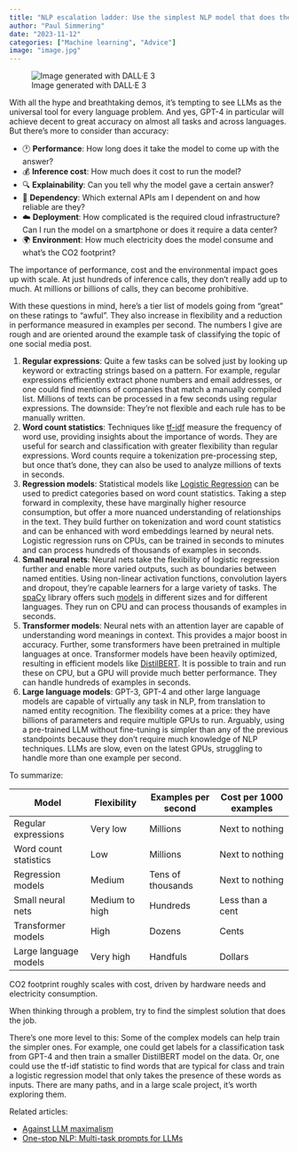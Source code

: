 ```yaml
---
title: "NLP escalation ladder: Use the simplest NLP model that does the job"
author: "Paul Simmering"
date: "2023-11-12"
categories: ["Machine learning", "Advice"]
image: "image.jpg"
---
```


![Image generated with DALL·E 3](image.jpg)

With all the hype and breathtaking demos, it's tempting to see LLMs as the universal tool for every language problem. And yes, GPT-4 in particular will achieve decent to great accuracy on almost all tasks and across languages. But there's more to consider than accuracy:

- 🕐 **Performance**: How long does it take the model to come up with the answer?
- 💰 **Inference cost**: How much does it cost to run the model?
- 🔍 **Explainability**: Can you tell why the model gave a certain answer?
- 🔗 **Dependency**: Which external APIs am I dependent on and how reliable are they?
- ☁️ **Deployment**: How complicated is the required cloud infrastructure? Can I run the model on a smartphone or does it require a data center?
- 🌍 **Environment**: How much electricity does the model consume and what's the CO2 footprint?

The importance of performance, cost and the environmental impact goes up with scale. At just hundreds of inference calls, they don't really add up to much. At millions or billions of calls, they can become prohibitive.

With these questions in mind, here's a tier list of models going from "great" on these ratings to "awful". They also increase in flexibility and a reduction in performance measured in examples per second. The numbers I give are rough and are oriented around the example task of classifying the topic of one social media post.

1. **Regular expressions**: Quite a few tasks can be solved just by looking up keyword or extracting strings based on a pattern. For example, regular expressions efficiently extract phone numbers and email addresses, or one could find mentions of companies that match a manually compiled list. Millions of texts can be processed in a few seconds using regular expressions. The downside: They're not flexible and each rule has to be manually written.
2. **Word count statistics**: Techniques like [tf-idf](https://en.wikipedia.org/wiki/Tf–idf) measure the frequency of word use, providing insights about the importance of words. They are useful for search and classification with greater flexibility than regular expressions. Word counts require a tokenization pre-processing step, but once that's done, they can also be used to analyze millions of texts in seconds.
3. **Regression models**: Statistical models like [Logistic Regression](https://en.wikipedia.org/wiki/Logistic_regression) can be used to predict categories based on word count statistics. Taking a step forward in complexity, these have marginally higher resource consumption, but offer a more nuanced understanding of relationships in the text. They build further on tokenization and word count statistics and can be enhanced with word embeddings learned by neural nets. Logistic regression runs on CPUs, can be trained in seconds to minutes and can process hundreds of thousands of examples in seconds.
4. **Small neural nets**: Neural nets take the flexibility of logistic regression further and enable more varied outputs, such as boundaries between named entities. Using non-linear activation functions, convolution layers and dropout, they're capable learners for a large variety of tasks. The [spaCy](https://spacy.io) library offers such [models](https://spacy.io/usage/models) in different sizes and for different languages. They run on CPU and can process thousands of examples in seconds.
5. **Transformer models**: Neural nets with an attention layer are capable of understanding word meanings in context. This provides a major boost in accuracy. Further, some transformers have been pretrained in multiple languages at once. Transformer models have been heavily optimized, resulting in efficient models like [DistilBERT](https://arxiv.org/abs/1910.01108). It is possible to train and run these on CPU, but a GPU will provide much better performance. They can handle hundreds of examples in seconds.
6. **Large language models**: GPT-3, GPT-4 and other large language models are capable of virtually any task in NLP, from translation to named entity recognition. The flexibility comes at a price: they have billions of parameters and require multiple GPUs to run. Arguably, using a pre-trained LLM without fine-tuning is simpler than any of the previous standpoints because they don't require much knowledge of NLP techniques. LLMs are slow, even on the latest GPUs, struggling to handle more than one example per second.

To summarize:

| Model | Flexibility | Examples per second | Cost per 1000 examples |
| --- | --- | --- | --- |
| Regular expressions | Very low | Millions | Next to nothing |
| Word count statistics | Low | Millions | Next to nothing |
| Regression models | Medium | Tens of thousands | Next to nothing |
| Small neural nets | Medium to high | Hundreds | Less than a cent |
| Transformer models | High | Dozens | Cents |
| Large language models | Very high | Handfuls | Dollars |

CO2 footprint roughly scales with cost, driven by hardware needs and electricity consumption.

When thinking through a problem, try to find the simplest solution that does the job.

There's one more level to this: Some of the complex models can help train the simpler ones. For example, one could get labels for a classification task from GPT-4 and then train a smaller DistilBERT model on the data. Or, one could use the tf-idf statistic to find words that are typical for class and train a logistic regression model that only takes the presence of these words as inputs. There are many paths, and in a large scale project, it's worth exploring them.

Related articles:

- [Against LLM maximalism](https://explosion.ai/blog/against-llm-maximalism)
- [One-stop NLP: Multi-task prompts for LLMs]("/blog/one-stop-nlp")
